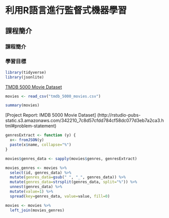 # 利用R語言進行監督式機器學習 {#supervised_machine_learning}

## 課程簡介 {-}

### 課程簡介 {-}


### 學習目標 {-}

```r
library(tidyverse)
library(jsonlite)
```

[TMDB 5000 Movie Dataset](https://www.kaggle.com/tmdb/tmdb-movie-metadata/downloads/tmdb-5000-movie-dataset.zip/2)
```r
movies <- read_csv("tmdb_5000_movies.csv")
```

```r
summary(movies)
```

[Project Report: IMDB 5000 Movie Dataset] (http://rstudio-pubs-static.s3.amazonaws.com/342210_7c8d57cfdd784cf58dc077d3eb7a2ca3.html#problem-statement)
```r
genresExtract <- function (y) {
  x<- fromJSON(y)
  paste(x$name, collapse="%")
}
```

```r
movies$genres_data <- sapply(movies$genres, genresExtract)
```

```r
movies_genres <- movies %>%
  select(id, genres_data) %>%
  mutate(genres_data=gsub(" ", "_", genres_data)) %>%
  mutate(genres_data=strsplit(genres_data, split="%")) %>%
  unnest(genres_data) %>%
  mutate(value=1) %>%
  spread(key=genres_data, value=value, fill=0)
```

```r
movies <- movies %>%
  left_join(movies_genres)
```

